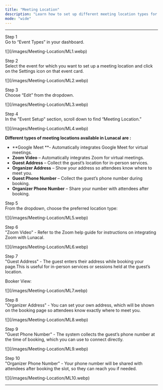 ```yaml
---
title: "Meeting Location"
description: "Learn how to set up different meeting location types for your events in Lunacal — including Zoom, addresses, and phone numbers."
mode: "wide"
---
```


---

Step 1\
Go to “Event Types” in your dashboard.

<Frame>
  ![](/images/Meeting-Location/ML1.webp)
</Frame>

Step 2\
Select the event for which you want to set up a meeting location and click on the Settings icon on that event card.

<Frame>
  ![](/images/Meeting-Location/ML2.webp)
</Frame>

Step 3\
Choose “Edit” from the dropdown.

<Frame>
  ![](/images/Meeting-Location/ML3.webp)
</Frame>

Step 4\
In the "Event Setup" section, scroll down to find “Meeting Location.”

<Frame>
  ![](/images/Meeting-Location/ML4.webp)
</Frame>

**Different types of meeting locations available in Lunacal are :**

- **Google Meet **- Automatically integrates Google Meet for virtual meetings.
- **Zoom Video** – Automatically integrates Zoom for virtual meetings.
- **Guest Address** – Collect the guest’s location for in-person services.
- **Organizer Address** – Show your address so attendees know where to meet you.
- **Guest Phone Number** – Collect the guest’s phone number during booking.
- **Organizer Phone Number** – Share your number with attendees after booking.

Step 5\
From the dropdown, choose the preferred location type:

<Frame>
  ![](/images/Meeting-Location/ML5.webp)
</Frame>

Step 6\
"Zoom Video" - Refer to the Zoom help guide for instructions on integrating Zoom with Lunacal.

<Frame>
  ![](/images/Meeting-Location/ML6.webp)
</Frame>

Step 7\
"Guest Address" - The guest enters their address while booking your page.This is useful for in-person services or sessions held at the guest’s location.

Booker View:

<Frame>
  ![](/images/Meeting-Location/ML7.webp)
</Frame>

Step 8\
"Organizer Address" - You can set your own address, which will be shown on the booking page so attendees know exactly where to meet you.

<Frame>
  ![](/images/Meeting-Location/ML8.webp)
</Frame>

Step 9\
"Guest Phone Number" - The system collects the guest’s phone number at the time of booking, which you can use to connect directly.

<Frame>
  ![](/images/Meeting-Location/ML9.webp)
</Frame>

Step 10\
"Organizer Phone Number" - Your phone number will be shared with attendees after booking the slot, so they can reach you if needed.

<Frame>
  ![](/images/Meeting-Location/ML10.webp)
</Frame>

---